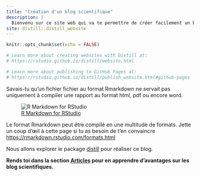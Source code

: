 ```yaml
---
title: "Création d'un blog scientifique"
description: |
  Bienvenu sur ce site web qui va te permettre de créer facilement un blog scientifique!
site: distill::distill_website
---
```


```r
knitr::opts_chunk$set(echo = FALSE)

# Learn more about creating websites with Distill at:
# https://rstudio.github.io/distill/website.html

# Learn more about publishing to GitHub Pages at:
# https://rstudio.github.io/distill/publish_website.html#github-pages

```

Savais-tu qu'un fichier fichier au format Rmarkdown ne servait pas uniquement à compiler une rapport au format html, pdf ou encore word. 

![ [R Markdown for RStudio](https://rmarkdown.rstudio.com/authoring_quick_tour.html) ](images/rmarkdownoutputformats.png)

Le format Rmarkdown peut être compilé en une multitude de formats. Jette un coup d'œil à cette page si tu as besoin de t'en convaincre <https://rmarkdown.rstudio.com/formats.html>


Nous allons explorer le package [distill](https://rstudio.github.io/distill/) pour réaliser ce blog.

**Rends toi dans la section [Articles](http://biodatascience-course.sciviews.org/sdd_blog/articles.html) pour en apprendre d'avantages sur les blog scientifiques.**
